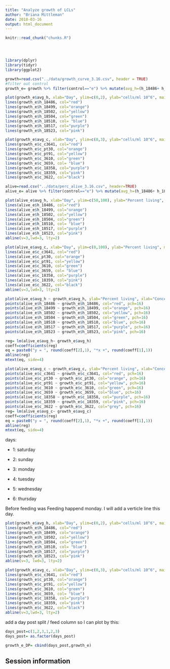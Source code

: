 ```yaml
---
title: "Analyze growth of LCLs"
author: "Briana Mittleman"
date: 2018-03-16
output: html_document
---
```


<!-- The file analysis/chunks.R contains chunks that define default settings
shared across the workflowr files. -->
```r
knitr::read_chunk("chunks.R")
```

<!-- Update knitr chunk options -->
```r
```

<!-- Insert the date the file was last updated -->
```r
```

<!-- Insert the code version (Git commit SHA1) if Git repository exists and R
 package git2r is installed -->
```r
```

<!-- Add your analysis here -->
```r
library(dplyr)
library(tidyr)
library(ggplot2)
```




```r
growth=read.csv("../data/growth_curve_3.16.csv", header = TRUE)
#filter out control 
growth_e= growth %>% filter(control=="e") %>% mutate(avg_h=(h_18486+ h_18499 + h_18502 + h_18504 + h_18510 + h_18517 + h_18523)/7) %>% mutate(avg_c=(c_c3641 + c_pt30 + c_pt91 + c_3610 + c_3659 + c_3622 + c_18358 + c_18359)/8)
```



```r
plot(growth_e$avg_h, xlab="Day", ylim=c(0,2), ylab="cells/ml 10^6", main="Human growth by day")
lines(growth_e$h_18486, col="red")
lines(growth_e$h_18499, col="orange")
lines(growth_e$h_18502, col="yellow")
lines(growth_e$h_18504, col="green")
lines(growth_e$h_18510, col= "blue")
lines(growth_e$h_18517, col="purple")
lines(growth_e$h_18523, col="pink")

```

```r
plot(growth_e$avg_c, xlab="Day", ylim=c(0,3), ylab="cells/ml 10^6", main="Chimp Growth by day")
lines(growth_e$c_c3641, col="red")
lines(growth_e$c_pt30, col="orange")
lines(growth_e$c_pt91, col="yellow")
lines(growth_e$c_3610, col="green")
lines(growth_e$c_3659, col= "blue")
lines(growth_e$c_18358, col="purple")
lines(growth_e$c_18359, col="pink")
lines(growth_e$c_3622, col="black")
```

```r
alive=read.csv("../data/perc_alive_3.16.csv", header=TRUE)
alive_e= alive %>% filter(control=="e") %>% mutate(avg_h=(h_18486+ h_18499 + h_18502 + h_18504 + h_18510 + h_18517 + h_18523)/7) %>% mutate(avg_c=(c_c3641 + c_pt30 + c_pt91 + c_3610 + c_3659 + c_3622 + c_18358 + c_18359)/8)
```

```r
plot(alive_e$avg_h, xlab="Day", ylim=c(50,100), ylab="Percent living", main="Human perc living by day")
lines(alive_e$h_18486, col="red")
lines(alive_e$h_18499, col="orange")
lines(alive_e$h_18502, col="yellow")
lines(alive_e$h_18504, col="green")
lines(alive_e$h_18510, col= "blue")
lines(alive_e$h_18517, col="purple")
lines(alive_e$h_18523, col="pink")
abline(v=3,lwd=3, lty=2)
```

```r
plot(alive_e$avg_c, xlab="Day", ylim=c(0,100), ylab="Percent living", main="Chimp perc living by day")
lines(alive_e$c_c3641, col="red")
lines(alive_e$c_pt30, col="orange")
lines(alive_e$c_pt91, col="yellow")
lines(alive_e$c_3610, col="green")
lines(alive_e$c_3659, col= "blue")
lines(alive_e$c_18358, col="purple")
lines(alive_e$c_18359, col="pink")
lines(alive_e$c_3622, col="black")
abline(v=3,lwd=3, lty=2)
```

```r
plot(alive_e$avg_h ~ growth_e$avg_h, ylab="Percent living", xlab="Concentration", ylim=c(50,100), pch=16, main="Human Percent living vs Concentration")
points(alive_e$h_18486 ~ growth_e$h_18486, col="red", pch=16)
points(alive_e$h_18499 ~ growth_e$h_18499, col="orange", pch=16)
points(alive_e$h_18502 ~ growth_e$h_18502, col="yellow", pch=16)
points(alive_e$h_18504 ~ growth_e$h_18504, col="green", pch=16)
points(alive_e$h_18510 ~ growth_e$h_18510, col="blue", pch=16)
points(alive_e$h_18517 ~ growth_e$h_18517, col="purple", pch=16)
points(alive_e$h_18523 ~ growth_e$h_18523, col="pink", pch=16)

reg= lm(alive_e$avg_h~ growth_e$avg_h)
coeff=coefficients(reg)
eq = paste0("y = ", round(coeff[2],1), "*x +", round(coeff[1],1))
abline(reg)
mtext(eq, side=4)
```
```r
plot(alive_e$avg_c ~ growth_e$avg_c, ylab="Percent living", xlab="Concentration", ylim=c(0,100), pch=16, main="Chimp Percent living vs Concentration")
points(alive_e$c_c3641 ~ growth_e$c_c3641, col="red", pch=16)
points(alive_e$c_pt30 ~ growth_e$c_pt30, col="orange", pch=16)
points(alive_e$c_pt91 ~ growth_e$c_pt91, col="yellow", pch=16)
points(alive_e$c_3610 ~ growth_e$c_3610, col="green", pch=16)
points(alive_e$c_3659 ~ growth_e$c_3659, col="blue", pch=16)
points(alive_e$c_18358 ~ growth_e$c_18358, col="purple", pch=16)
points(alive_e$c_18359 ~ growth_e$c_18359, col="pink", pch=16)
points(alive_e$c_3622 ~ growth_e$c_3622, col="grey", pch=16)
reg= lm(alive_e$avg_c~ growth_e$avg_c)
coeff=coefficients(reg)
eq = paste0("y = ", round(coeff[2],1), "*x +", round(coeff[1],1))
abline(reg)
mtext(eq, side=4)
```
days: 

* 1: saturday  

* 2: sunday  

* 3: monday  

* 4: tuesday

* 5: wednesday  

* 6: thursday 

Before feeding was Feeding happend monday. I will add a verticle line this day. 

```r

plot(growth_e$avg_h, xlab="Day", ylim=c(0,2), ylab="cells/ml 10^6", main="Human growth by day")
lines(growth_e$h_18486, col="red")
lines(growth_e$h_18499, col="orange")
lines(growth_e$h_18502, col="yellow")
lines(growth_e$h_18504, col="green")
lines(growth_e$h_18510, col= "blue")
lines(growth_e$h_18517, col="purple")
lines(growth_e$h_18523, col="pink")
abline(v=3, lwd=3, lty=2)

```


```r
plot(growth_e$avg_c, xlab="Day", ylim=c(0,3), ylab="cells/ml 10^6", main="Chimp Growth by day")
lines(growth_e$c_c3641, col="red")
lines(growth_e$c_pt30, col="orange")
lines(growth_e$c_pt91, col="yellow")
lines(growth_e$c_3610, col="green")
lines(growth_e$c_3659, col= "blue")
lines(growth_e$c_18358, col="purple")
lines(growth_e$c_18359, col="pink")
lines(growth_e$c_3622, col="black")
abline(v=3,lwd=3, lty=2)
```


add a day post split / feed column so I can plot by this:  
```r
days_post=c(1,2,3,1,2,3)
days_post= as.factor(days_post)

growth_e_DP= cbind(days_post,growth_e)

```




## Session information

<!-- Insert the session information into the document -->
```r
```
